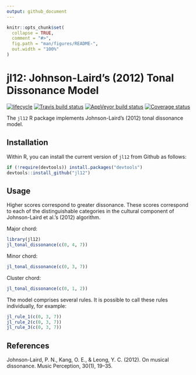 ```yaml
---
output: github_document
---
```


<!-- README.md is generated from README.Rmd. Please edit that file -->

```r
knitr::opts_chunk$set(
  collapse = TRUE,
  comment = "#>",
  fig.path = "man/figures/README-",
  out.width = "100%"
)
```
# jl12: Johnson-Laird's (2012) Tonal Dissonance Model

[![lifecycle](https://img.shields.io/badge/lifecycle-maturing-blue.svg)](https://www.tidyverse.org/lifecycle/#maturing)
[![Travis build status](https://travis-ci.org/pmcharrison/jl12.svg?branch=master)](https://travis-ci.org/pmcharrison/jl12)
[![AppVeyor build status](https://ci.appveyor.com/api/projects/status/github/pmcharrison/jl12?branch=master&svg=true)](https://ci.appveyor.com/project/pmcharrison/jl12)
[![Coverage status](https://coveralls.io/repos/github/pmcharrison/jl12/badge.svg)](https://coveralls.io/r/pmcharrison/jl12?branch=master)

The `jl12` R package implements Johnson-Laird's (2012) tonal dissonance model.

## Installation

Within R, you can install the current version of `jl12` from Github as follows:

``` r
if (!require(devtools)) install.packages("devtools")
devtools::install_github("jl12")
```

## Usage

Higher scores correspond to greater dissonance. 
These scores correspond to each of the distinguishable categories
in the cultural component of Johnson-Laird et al.'s (2012) algorithm.

Major chord:

```r
library(jl12)
jl_tonal_dissonance(c(0, 4, 7))
```

Minor chord:

```r
jl_tonal_dissonance(c(0, 3, 7))
```

Cluster chord:

```r
jl_tonal_dissonance(c(0, 1, 2))
```

The model comprises several rules. 
It is possible to call these rules individually, for example:

```r
jl_rule_1(c(0, 3, 7))
jl_rule_2(c(0, 3, 7))
jl_rule_3(c(0, 3, 7))
```

## References

Johnson-Laird, P. N., Kang, O. E., & Leong, Y. C. (2012). On musical dissonance. Music Perception, 30(1), 19–35.
